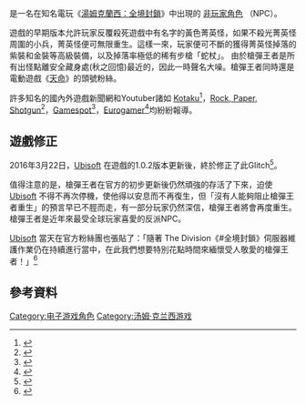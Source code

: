 {{NoteTA

| G1=Games

}}



{{vgname2|槍彈王者|en=Bullet King}}是一名在知名電玩《[[湯姆克蘭西：全境封鎖|湯姆克蘭西：全境封鎖]]》中出現的 [[非玩家角色|非玩家角色]] （NPC）。


遊戲的早期版本允許玩家反覆殺死遊戲中有名字的黃色菁英怪，如果不殺光菁英怪周圍的小兵，菁英怪便可無限重生。這樣一來，玩家便可不斷的獲得菁英怪掉落的紫裝和金裝等高級裝備，以及掉落率極低的稀有步槍「蛇杖」。 由於槍彈王者是所有出怪點離安全藏身處(秋之回憶)最近的，因此一時聲名大噪。槍彈王者同時還是電動遊戲《[[天命_(遊戲)|天命]]》的頭號粉絲。

許多知名的國內外遊戲新聞網和Youtuber諸如 [[Kotaku|Kotaku]]<ref>{{Cite web |url=http://www.kotaku.com.au/2016/03/heres-a-good-way-to-farm-items-and-phoenix-credits-inthe-division/ |title=存档副本 |access-date=2016-03-23 |archive-date=2020-08-11 |archive-url=https://web.archive.org/web/20200811165153/https://www.kotaku.com.au/2016/03/heres-a-good-way-to-farm-items-and-phoenix-credits-inthe-division/ |dead-url=no }}</ref>，[[Rock,_Paper,_Shotgun|Rock, Paper, Shotgun]]<ref>{{Cite web |url=https://www.rockpapershotgun.com/2016/03/21/bullet-king-is-the-divisions-loot-cave/ |title=存档副本 |access-date=2016-03-23 |archive-date=2020-11-29 |archive-url=https://web.archive.org/web/20201129025319/https://www.rockpapershotgun.com/2016/03/21/bullet-king-is-the-divisions-loot-cave/ |dead-url=no }}</ref>，[[Gamespot|Gamespot]]<ref>{{Cite web |url=http://www.gamespot.com/articles/the-division-dev-addressing-loot-cave-with-new-upd/1100-6435853/ |title=存档副本 |access-date=2016-03-23 |archive-date=2018-10-03 |archive-url=https://web.archive.org/web/20181003145640/https://www.gamespot.com/articles/the-division-dev-addressing-loot-cave-with-new-upd/1100-6435853/ |dead-url=no }}</ref>，[[Eurogamer|Eurogamer]]<ref>{{Cite web |url=http://www.eurogamer.net/articles/2016-03-21-the-division-phoenix-credits-farming-spot-found |title=存档副本 |access-date=2016-03-23 |archive-date=2020-11-08 |archive-url=https://web.archive.org/web/20201108101258/https://www.eurogamer.net/articles/2016-03-21-the-division-phoenix-credits-farming-spot-found |dead-url=no }}</ref>均紛紛報導。

== 遊戲修正 ==

2016年3月22日，[[Ubisoft|Ubisoft]] 在遊戲的1.0.2版本更新後，終於修正了此Glitch<ref>{{cite web|url=http://tomclancy-thedivision.ubi.com/game/en-gb/news/detail.aspx?c=tcm:154-242994-16&ct=tcm:148-76770-32|title=Tom Clancy's The Division version 1.0.2 release notes|access-date=2016-03-23|archive-date=2017-01-09|archive-url=https://web.archive.org/web/20170109141600/http://tomclancy-thedivision.ubi.com/game/en-GB/news/detail.aspx?c=tcm:154-242994-16&ct=tcm:148-76770-32|dead-url=no}}</ref>。

值得注意的是，槍彈王者在官方的初步更新後仍然頑強的存活了下來，迫使 [[Ubisoft|Ubisoft]] 不得不再次停機，使他得以安息而不再復生，但「沒有人能夠阻止槍彈王者重生」的預言早已不脛而走，有一部分玩家仍然深信，槍彈王者將會再度重生。槍彈王者是近年來最受全球玩家喜愛的反派NPC。


[[Ubisoft|Ubisoft]] 當天在官方粉絲團也張貼了：「隨著 The Division《‪#全境封鎖‬》伺服器維護作業仍在持續進行當中，在此我們想要特別花點時間來緬懷受人敬愛的槍彈王者！」<ref>{{cite web|url=https://www.facebook.com/UbisoftSEA/photos/a.122414174438016.20941.114099635269470/1204919472854142/?type=3&theater|title=The Division|publisher=Ubisoft|website=Facebook}}</ref>

== 參考資料 ==
{{reflist}}

{{DEFAULTSORT:Bullet King}}
[[Category:电子游戏角色|Category:电子游戏角色]]
[[Category:汤姆·克兰西游戏|Category:汤姆·克兰西游戏]]